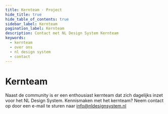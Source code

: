 ```yaml
---
title: Kernteam · Project
hide_title: true
hide_table_of_contents: true
sidebar_label: Kernteam
pagination_label: Kernteam
description: Contact met NL Design System Kernteam
keywords:
  - kernteam
  - over ons
  - nl design system
  - contact
---
```



# Kernteam

Naast de community is er een enthousiast kernteam dat zich dagelijks inzet voor het NL Design System. Kennismaken met het kernteam? Neem contact op door een e-mail te sturen naar [info@nldesignsystem.nl](mailto:info@nldesignsystem.nl)

<CoreTeam headingLevel={2} />
